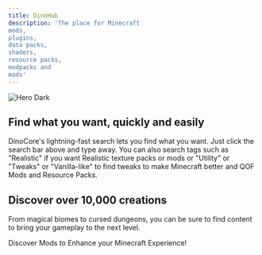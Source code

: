 ```yaml
---
title: DinoHub
description: 'The place for Minecraft
mods,
plugins,
data packs,
shaders,
resource packs,
modpacks and
mods'
---
```


<img
  className="hidden dark:block"
  src="/logo/undraw_docusaurus_tree.svg"
  alt="Hero Dark"
/>

## Find what you want, quickly and easily
DinoCore's lightning-fast search lets you find what you want. Just click the search bar above and type away. You can also search tags such as "Realistic" if you want Realistic texture packs or mods or "Utility" or "Tweaks" or "Vanilla-like" to find tweaks to make Minecraft better and QOF Mods and Resource Packs.

## **Discover over 10,000 creations**

From magical biomes to cursed dungeons, you can be sure to find content to bring your gameplay to the next level. 


<CardGroup cols={2}>
  <Card 
    title="Discover Mods"
    icon= "compass"
    href= "mods"
  >
  Discover Mods to Enhance your Minecraft Experience!
  </Card>
</CardGroup>
